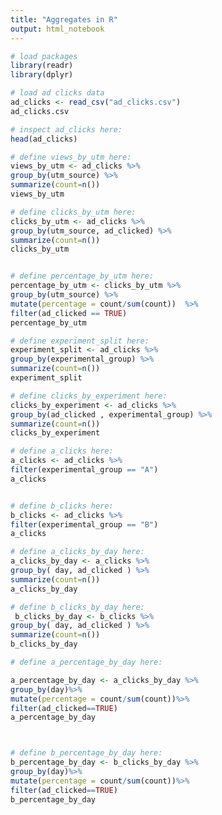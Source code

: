 ```yaml
---
title: "Aggregates in R"
output: html_notebook
---
```


```r
# load packages
library(readr)
library(dplyr)
```

```r
# load ad clicks data
ad_clicks <- read_csv("ad_clicks.csv")
ad_clicks.csv
```

```r
# inspect ad_clicks here:
head(ad_clicks)
```

```r
# define views_by_utm here:
views_by_utm <- ad_clicks %>%
group_by(utm_source) %>%
summarize(count=n())
views_by_utm
```

```r
# define clicks_by_utm here:
clicks_by_utm <- ad_clicks %>%
group_by(utm_source, ad_clicked) %>%
summarize(count=n())
clicks_by_utm



```

```r
# define percentage_by_utm here:
percentage_by_utm <- clicks_by_utm %>%
group_by(utm_source) %>%
mutate(percentage = count/sum(count))  %>%
filter(ad_clicked == TRUE)
percentage_by_utm

```

```r
# define experiment_split here:
experiment_split <- ad_clicks %>%
group_by(experimental_group) %>%
summarize(count=n())
experiment_split


```

```r
# define clicks_by_experiment here:
clicks_by_experiment <- ad_clicks %>%
group_by(ad_clicked , experimental_group) %>%
summarize(count=n())
clicks_by_experiment


```

```r
# define a_clicks here:
a_clicks <- ad_clicks %>%
filter(experimental_group == "A") 
a_clicks


# define b_clicks here:
b_clicks <- ad_clicks %>%
filter(experimental_group == "B")
a_clicks


```

```r
# define a_clicks_by_day here:
a_clicks_by_day <- a_clicks %>%
group_by( day, ad_clicked ) %>%
summarize(count=n())
a_clicks_by_day

# define b_clicks_by_day here:
 b_clicks_by_day <- b_clicks %>%
group_by( day, ad_clicked ) %>%
summarize(count=n())
b_clicks_by_day

```

```r
# define a_percentage_by_day here:

a_percentage_by_day <- a_clicks_by_day %>%
group_by(day)%>%
mutate(percentage = count/sum(count))%>%
filter(ad_clicked==TRUE)
a_percentage_by_day



# define b_percentage_by_day here:
b_percentage_by_day <- b_clicks_by_day %>%
group_by(day)%>%
mutate(percentage = count/sum(count))%>%
filter(ad_clicked==TRUE)
b_percentage_by_day


```